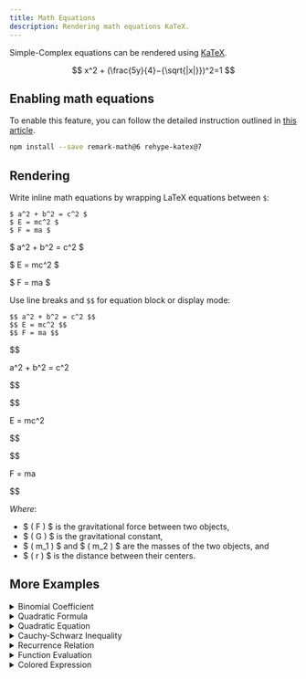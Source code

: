 ```yaml
---
title: Math Equations
description: Rendering math equations KaTeX.
---
```



Simple-Complex equations can be rendered using [KaTeX](https://katex.org/docs/api).

$$
x^2 + (\frac{5y}{4}−{\sqrt{|x|}})^2=1
$$


## Enabling math equations

To enable this feature, you can follow the detailed instruction outlined in [this article](https://docusaurus.io/docs/markdown-features/math-equations#configuration).

```bash npm2yarn
npm install --save remark-math@6 rehype-katex@7
```

## Rendering

Write inline math equations by wrapping LaTeX equations between `$`:

```tsx
$ a^2 + b^2 = c^2 $
$ E = mc^2 $
$ F = ma $
```

<BrowserWindow url="KaTex">


$ a^2 + b^2 = c^2 $

$ E = mc^2 $

$ F = ma $

</BrowserWindow>

Use line breaks and `$$` for equation block or display mode:

```
$$ a^2 + b^2 = c^2 $$
$$ E = mc^2 $$
$$ F = ma $$
```

<BrowserWindow url="KaTex">

$$

a^2 + b^2 = c^2

$$



$$

E = mc^2

$$

$$

F = ma

$$

</BrowserWindow>


$Where:$
- $ ( F ) $ is the gravitational force between two objects,
- $ ( G ) $ is the gravitational constant,
- $ ( m_1 ) $ and $ ( m_2 ) $ are the masses of the two objects, and
- $ ( r ) $ is the distance between their centers.




## More Examples

<details>

<summary>Binomial Coefficient</summary>

```tsx
$$
\binom{n}{k} = \frac{n!}{k!(n-k)!}
$$
```
$$
\binom{n}{k} = \frac{n!}{k!(n-k)!}
$$


</details>

<details>

<summary>Quadratic Formula</summary>

```tsx
$$
x = \frac{-b \pm \sqrt{b^2 - 4ac}}{2a}
$$
```
$$
x = \frac{-b \pm \sqrt{b^2 - 4ac}}{2a}
$$

</details>

<details>

<summary>Quadratic Equation</summary>

```
$$
ax^2 + bx + c = 0
$$
```
$$
ax^2 + bx + c = 0
$$

</details>

<details>

<summary>Cauchy-Schwarz Inequality</summary>

```
$$
\left( \sum_{k=1}^n a_k b_k \right)^2 \leq \left( \sum_{k=1}^n a_k^2 \right) \left( \sum_{k=1}^n b_k^2 \right)
$$
```
$$
\left( \sum_{k=1}^n a_k b_k \right)^2 \leq \left( \sum_{k=1}^n a_k^2 \right) \left( \sum_{k=1}^n b_k^2 \right)
$$

</details>

<details>

<summary>Recurrence Relation</summary>

```
$$
k_{n+1} = n^2 + k_n^2 - k_{n-1}
$$
```
$$
k_{n+1} = n^2 + k_n^2 - k_{n-1}
$$


</details>


<details>

<summary>Function Evaluation</summary>

```
$$
f(n) = n^5 + 4n^2 + 2 \Big|_{n=17}
$$
```
$$
f(n) = n^5 + 4n^2 + 2 \Big|_{n=17}
$$


</details>

<details>

<summary>Colored Expression</summary>

```
$$
k = {\color{red}x} \mathbin{\color{blue}-} 2
$$
```
$$
k = {\color{red}x} \mathbin{\color{blue}-} 2
$$

</details>

<!-- <details>

<summary></summary>

</details> -->

